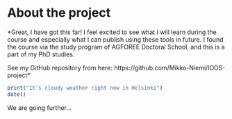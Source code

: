 
# About the project

*Great, I have got this far! I feel excited to see what I will learn during the course and especially what I can publish using these tools in future. I found the course via the study program of AGFOREE Doctoral School, and this is a part of my PhD studies.

See my GitHub repository from here: https://github.com/Mikko-Niemi/IODS-project*

```r

print("It's cloudy weather right now in Helsinki")
date()

```
We are going further...

